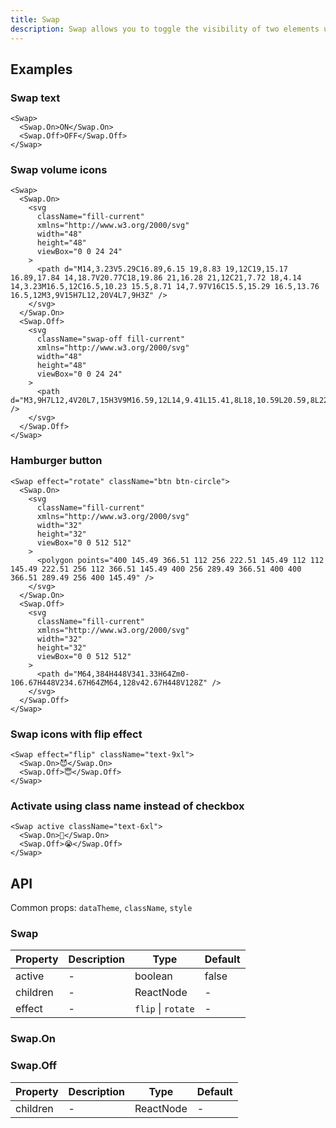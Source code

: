 ```yaml
---
title: Swap
description: Swap allows you to toggle the visibility of two elements using a checkbox or a class name.
---
```


## Examples

### Swap text

```tsx live
<Swap>
  <Swap.On>ON</Swap.On>
  <Swap.Off>OFF</Swap.Off>
</Swap>
```

### Swap volume icons

```tsx live
<Swap>
  <Swap.On>
    <svg
      className="fill-current"
      xmlns="http://www.w3.org/2000/svg"
      width="48"
      height="48"
      viewBox="0 0 24 24"
    >
      <path d="M14,3.23V5.29C16.89,6.15 19,8.83 19,12C19,15.17 16.89,17.84 14,18.7V20.77C18,19.86 21,16.28 21,12C21,7.72 18,4.14 14,3.23M16.5,12C16.5,10.23 15.5,8.71 14,7.97V16C15.5,15.29 16.5,13.76 16.5,12M3,9V15H7L12,20V4L7,9H3Z" />
    </svg>
  </Swap.On>
  <Swap.Off>
    <svg
      className="swap-off fill-current"
      xmlns="http://www.w3.org/2000/svg"
      width="48"
      height="48"
      viewBox="0 0 24 24"
    >
      <path d="M3,9H7L12,4V20L7,15H3V9M16.59,12L14,9.41L15.41,8L18,10.59L20.59,8L22,9.41L19.41,12L22,14.59L20.59,16L18,13.41L15.41,16L14,14.59L16.59,12Z" />
    </svg>
  </Swap.Off>
</Swap>
```

### Hamburger button

```tsx live
<Swap effect="rotate" className="btn btn-circle">
  <Swap.On>
    <svg
      className="fill-current"
      xmlns="http://www.w3.org/2000/svg"
      width="32"
      height="32"
      viewBox="0 0 512 512"
    >
      <polygon points="400 145.49 366.51 112 256 222.51 145.49 112 112 145.49 222.51 256 112 366.51 145.49 400 256 289.49 366.51 400 400 366.51 289.49 256 400 145.49" />
    </svg>
  </Swap.On>
  <Swap.Off>
    <svg
      className="fill-current"
      xmlns="http://www.w3.org/2000/svg"
      width="32"
      height="32"
      viewBox="0 0 512 512"
    >
      <path d="M64,384H448V341.33H64Zm0-106.67H448V234.67H64ZM64,128v42.67H448V128Z" />
    </svg>
  </Swap.Off>
</Swap>
```

### Swap icons with flip effect

```tsx live
<Swap effect="flip" className="text-9xl">
  <Swap.On>😈</Swap.On>
  <Swap.Off>😇</Swap.Off>
</Swap>
```

### Activate using class name instead of checkbox

```tsx live
<Swap active className="text-6xl">
  <Swap.On>🥳</Swap.On>
  <Swap.Off>😭</Swap.Off>
</Swap>
```

## API

Common props: `dataTheme`, `className`, `style`

### Swap

| Property | Description | Type               | Default |
| -------- | ----------- | ------------------ | ------- |
| active   | -           | boolean            | false   |
| children | -           | ReactNode          | -       |
| effect   | -           | `flip` \| `rotate` | -       |

### Swap.On

### Swap.Off

| Property | Description | Type      | Default |
| -------- | ----------- | --------- | ------- |
| children | -           | ReactNode | -       |
